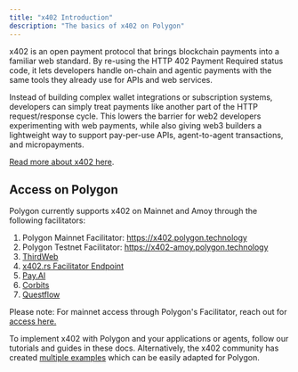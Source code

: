 ```yaml
---
title: "x402 Introduction"
description: "The basics of x402 on Polygon"
---
```


x402 is an open payment protocol that brings blockchain payments into a familiar
web standard. By re-using the HTTP 402 Payment Required status code, it lets
developers handle on-chain and agentic payments with the same tools they already
use for APIs and web services.

Instead of building complex wallet integrations or subscription systems,
developers can simply treat payments like another part of the HTTP
request/response cycle. This lowers the barrier for web2 developers
experimenting with web payments, while also giving web3 builders a lightweight
way to support pay-per-use APIs, agent-to-agent transactions, and micropayments.

[Read more about x402 here](https://x402.gitbook.io/x402).

## Access on Polygon

Polygon currently supports x402 on Mainnet and Amoy through the following facilitators:

1. Polygon Mainnet Facilitator: https://x402.polygon.technology
2. Polygon Testnet Facilitator: https://x402-amoy.polygon.technology
3. [ThirdWeb](https://playground.thirdweb.com/payments/x402)
4. [x402.rs Facilitator Endpoint](https://facilitator.x402.rs/)
5. [Pay.AI](https://payai.network/)
6. [Corbits](https://docs.corbits.dev/about-x402/facilitators)
7. [Questflow](https://facilitator.questflow.ai/)

Please note: For mainnet access through Polygon's Facilitator, reach out for
[access here.](https://info.polygon.technology/devrel-intake-form)

To implement x402 with Polygon and your applications or agents, follow our
tutorials and guides in these docs. Alternatively, the x402 community has
created
[multiple examples](https://github.com/coinbase/x402/tree/main/examples/typescript)
which can be easily adapted for Polygon.